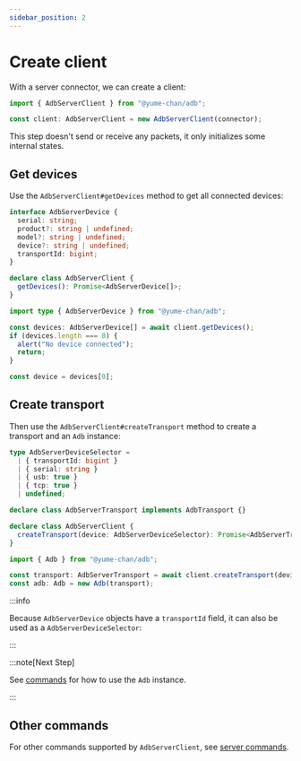 ```yaml
---
sidebar_position: 2
---
```


# Create client

With a server connector, we can create a client:

```ts transpile
import { AdbServerClient } from "@yume-chan/adb";

const client: AdbServerClient = new AdbServerClient(connector);
```

This step doesn't send or receive any packets, it only initializes some internal states.

## Get devices

Use the `AdbServerClient#getDevices` method to get all connected devices:

```ts
interface AdbServerDevice {
  serial: string;
  product?: string | undefined;
  model?: string | undefined;
  device?: string | undefined;
  transportId: bigint;
}

declare class AdbServerClient {
  getDevices(): Promise<AdbServerDevice[]>;
}
```

```ts transpile
import type { AdbServerDevice } from "@yume-chan/adb";

const devices: AdbServerDevice[] = await client.getDevices();
if (devices.length === 0) {
  alert("No device connected");
  return;
}

const device = devices[0];
```

## Create transport

Then use the `AdbServerClient#createTransport` method to create a transport and an `Adb` instance:

```ts
type AdbServerDeviceSelector =
  | { transportId: bigint }
  | { serial: string }
  | { usb: true }
  | { tcp: true }
  | undefined;

declare class AdbServerTransport implements AdbTransport {}

declare class AdbServerClient {
  createTransport(device: AdbServerDeviceSelector): Promise<AdbServerTransport>;
}
```

```ts transpile
import { Adb } from "@yume-chan/adb";

const transport: AdbServerTransport = await client.createTransport(device);
const adb: Adb = new Adb(transport);
```

:::info

Because `AdbServerDevice` objects have a `transportId` field, it can also be used as a `AdbServerDeviceSelector`:

:::

:::note[Next Step]

See [commands](../../api/index.mdx) for how to use the `Adb` instance.

:::

## Other commands

For other commands supported by `AdbServerClient`, see [server commands](./commands.mdx).
